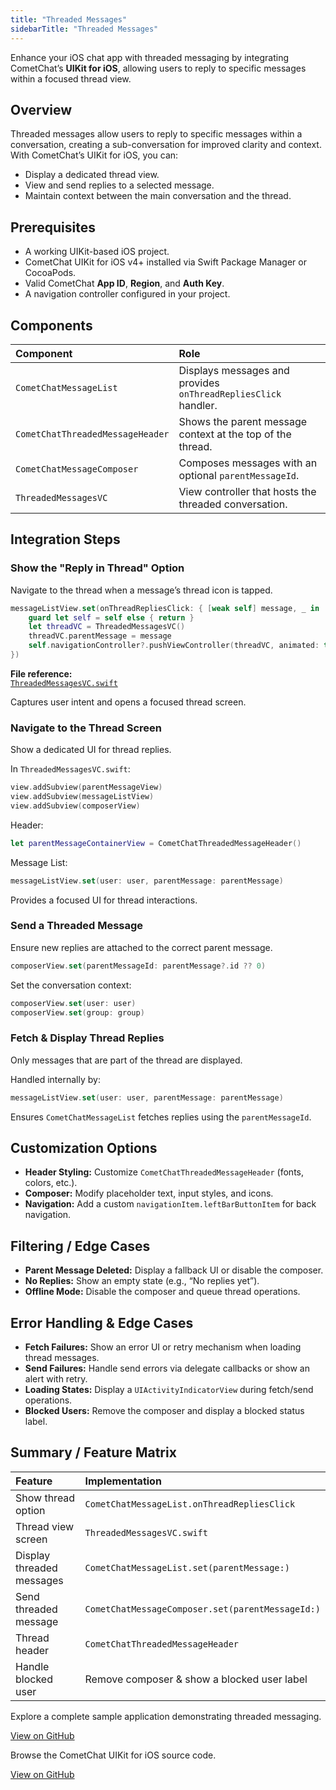 ```yaml
---
title: "Threaded Messages"
sidebarTitle: "Threaded Messages"
---
```


Enhance your iOS chat app with threaded messaging by integrating CometChat’s **UIKit for iOS**, allowing users to reply to specific messages within a focused thread view.

## Overview

Threaded messages allow users to reply to specific messages within a conversation, creating a sub-conversation for improved clarity and context. With CometChat’s UIKit for iOS, you can:

- Display a dedicated thread view.  
- View and send replies to a selected message.  
- Maintain context between the main conversation and the thread.

## Prerequisites

- A working UIKit-based iOS project.  
- CometChat UIKit for iOS v4+ installed via Swift Package Manager or CocoaPods.  
- Valid CometChat **App ID**, **Region**, and **Auth Key**.  
- A navigation controller configured in your project.

## Components

| Component                         | Role                                                       |
|:----------------------------------|:-----------------------------------------------------------|
| `CometChatMessageList`            | Displays messages and provides `onThreadRepliesClick` handler. |
| `CometChatThreadedMessageHeader`  | Shows the parent message context at the top of the thread. |
| `CometChatMessageComposer`        | Composes messages with an optional `parentMessageId`.      |
| `ThreadedMessagesVC`              | View controller that hosts the threaded conversation.      |

## Integration Steps

### Show the "Reply in Thread" Option

Navigate to the thread when a message’s thread icon is tapped.

```swift
messageListView.set(onThreadRepliesClick: { [weak self] message, _ in
    guard let self = self else { return }
    let threadVC = ThreadedMessagesVC()
    threadVC.parentMessage = message
    self.navigationController?.pushViewController(threadVC, animated: true)
})
```

**File reference:**  
[`ThreadedMessagesVC.swift`](https://github.com/cometchat/cometchat-uikit-ios/blob/v5/SampleApp/View%20Controllers/CometChat%20Components/ThreadedMessagesVC.swift)

Captures user intent and opens a focused thread screen.

### Navigate to the Thread Screen

Show a dedicated UI for thread replies.

In `ThreadedMessagesVC.swift`:

```swift
view.addSubview(parentMessageView)
view.addSubview(messageListView)
view.addSubview(composerView)
```

Header:

```swift
let parentMessageContainerView = CometChatThreadedMessageHeader()
```

Message List:

```swift
messageListView.set(user: user, parentMessage: parentMessage)
```

Provides a focused UI for thread interactions.

### Send a Threaded Message

Ensure new replies are attached to the correct parent message.

```swift
composerView.set(parentMessageId: parentMessage?.id ?? 0)
```

Set the conversation context:

```swift
composerView.set(user: user)
composerView.set(group: group)
```

### Fetch & Display Thread Replies

Only messages that are part of the thread are displayed.

Handled internally by:

```swift
messageListView.set(user: user, parentMessage: parentMessage)
```

Ensures `CometChatMessageList` fetches replies using the `parentMessageId`.

## Customization Options

- **Header Styling:** Customize `CometChatThreadedMessageHeader` (fonts, colors, etc.).  
- **Composer:** Modify placeholder text, input styles, and icons.  
- **Navigation:** Add a custom `navigationItem.leftBarButtonItem` for back navigation.

## Filtering / Edge Cases

- **Parent Message Deleted:** Display a fallback UI or disable the composer.  
- **No Replies:** Show an empty state (e.g., “No replies yet”).  
- **Offline Mode:** Disable the composer and queue thread operations.

## Error Handling & Edge Cases

- **Fetch Failures:** Show an error UI or retry mechanism when loading thread messages.  
- **Send Failures:** Handle send errors via delegate callbacks or show an alert with retry.  
- **Loading States:** Display a `UIActivityIndicatorView` during fetch/send operations.  
- **Blocked Users:** Remove the composer and display a blocked status label.

## Summary / Feature Matrix

| Feature                     | Implementation                                        |
|:----------------------------|:------------------------------------------------------|
| Show thread option          | `CometChatMessageList.onThreadRepliesClick`           |
| Thread view screen          | `ThreadedMessagesVC.swift`                            |
| Display threaded messages   | `CometChatMessageList.set(parentMessage:)`            |
| Send threaded message       | `CometChatMessageComposer.set(parentMessageId:)`      |
| Thread header               | `CometChatThreadedMessageHeader`                      |
| Handle blocked user         | Remove composer & show a blocked user label           |

<CardGroup>

<Card title="Full Sample App">

Explore a complete sample application demonstrating threaded messaging.

[View on GitHub](https://github.com/cometchat/cometchat-uikit-ios/tree/v5/SampleApp)

</Card>

<Card title="UIKit Source Code">

Browse the CometChat UIKit for iOS source code.

[View on GitHub](https://github.com/cometchat/cometchat-uikit-ios/tree/v5)

</Card>

</CardGroup>
